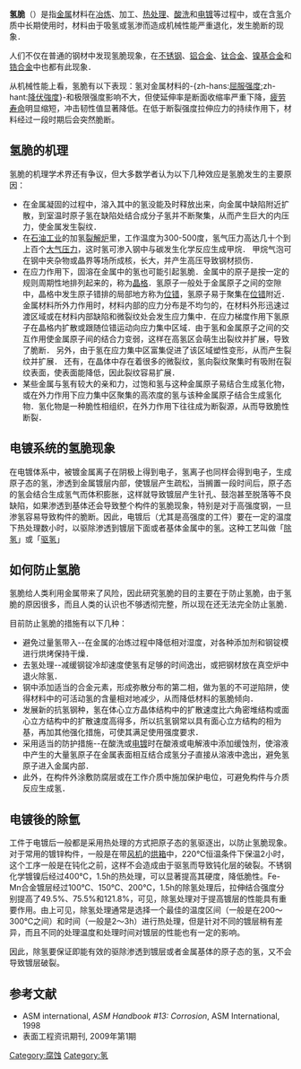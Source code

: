 {{機械失效模式}}
{{No footnotes|time=2015-12-20T17:59:14+00:00}}
'''氢脆'''（{{lang-en|hydrogen embrittlement}}）是指[[金属|金属]]材料在[[冶炼|冶炼]]、加工、[[热处理|热处理]]、[[酸洗|酸洗]]和[[电镀|电镀]]等过程中，或在含[[氢|氢]]介质中长期使用时，材料由于吸氢或氢渗而造成机械性能严重退化，发生脆断的现象．

人们不仅在普通的钢材中发现氢脆现象，在[[不锈钢|不锈钢]]、[[铝合金|铝合金]]、[[钛合金|钛合金]]、[[镍基合金|镍基合金]]和[[锆合金|锆合金]]中也都有此现象．

从机械性能上看，氢脆有以下表现：氢对金属材料的-{zh-hans:[[屈服强度|屈服强度]];zh-hant:[[降伏強度|降伏強度]]}-和极限强度影响不大，但使延伸率是断面收缩率严重下降，[[疲劳寿命|疲劳寿命]]明显缩短，冲击韧性值显著降低。在低于断裂强度拉伸应力的持续作用下，材料经过一段时期后会突然脆断。

== 氢脆的机理 ==
氢脆的机理学术界还有争议，但大多数学者认为以下几种效应是氢脆发生的主要原因：
* 在金属凝固的过程中，溶入其中的氢没能及时释放出来，向金属中缺陷附近扩散，到室温时原子氢在缺陷处结合成分子氢并不断聚集，从而产生巨大的内压力，使金属发生裂纹．
* 在[[石油工业|石油工业]]的加氢[[裂解炉|裂解炉]]里，工作温度为300-500度，氢气压力高达几十个到上百个[[大气压力|大气压力]]，这时氢可渗入钢中与碳发生化学反应生成甲烷． 甲烷气泡可在钢中夹杂物或晶界等场所成核，长大，并产生高压导致钢材损伤．
* 在应力作用下，固溶在金属中的氢也可能引起氢脆．金属中的原子是按一定的规则周期性地排列起来的，称为[[晶格|晶格]]．氢原子一般处于金属原子之间的空隙中，晶格中发生原子错排的局部地方称为[[位错|位错]]，氢原子易于聚集在[[位错|位错]]附近．金属材料所外力作用时，材料内部的应力分布是不均匀的，在材料外形迅速过渡区域或在材料内部缺陷和微裂纹处会发生应力集中．在应力梯度作用下氢原子在晶格内扩散或跟随位错运动向应力集中区域．由于氢和金属原子之间的交互作用使金属原子间的结合力变弱，这样在高氢区会萌生出裂纹并扩展，导致了脆断． 另外，由于氢在应力集中区富集促进了该区域塑性变形，从而产生裂纹并扩展． 还有，在晶体中存在着很多的微裂纹，氢向裂纹聚集时有吸附在裂纹表面，使表面能降低，因此裂纹容易扩展．
* 某些金属与氢有较大的亲和力，过饱和氢与这种金属原子易结合生成氢化物，或在外力作用下应力集中区聚集的高浓度的氢与该种金属原子结合生成氢化物．氢化物是一种脆性相组织，在外力作用下往往成为断裂源，从而导致脆性断裂．


== 电镀系统的氢脆现象 ==
在电镀体系中，被镀金属离子在阴极上得到电子，氢离子也同样会得到电子，生成原子态的氢，渗透到金属镀层内部，使镀层产生疏松，当搁置一段时间后，原子态的氢会结合生成氢气而体积膨胀，这样就导致镀层产生针孔、鼓泡甚至脱落等不良缺陷，如果渗透到基体还会导致整个构件的氢脆现象，特别是对于高强度钢，一旦渗氢容易导致构件的脆断。因此，电镀后（尤其是高强度的工件）要在一定的温度下热处理数小时，以驱除渗透到镀层下面或者基体金属中的氢。这种工艺叫做「[[除氢|除氢]]」或「[[驱氢|驱氢]]」

== 如何防止氢脆 ==
氢脆给人类利用金属带来了风险，因此研究氢脆的目的主要在于防止氢脆，由于氢脆的原因很多，而且人类的认识也不够透彻完整，所以现在还无法完全防止氢脆．

目前防止氢脆的措施有以下几种：
* 避免过量氢带入--在金属的冶炼过程中降低相对湿度，对各种添加剂和钢锭模进行烘烤保持干燥．
* 去氢处理--减缓钢锭冷却速度使氢有足够的时间逸出，或把钢材放在真空炉中退火除氢．
* 钢中添加适当的合金元素，形成弥散分布的第二相，做为氢的不可逆陷阱，使得材料中的可活动氢的含量相对地减少，从而降低材料的氢脆倾向．
* 发展新的抗氢钢种，氢在体心立方晶体结构中的扩散速度比六角密堆结构或面心立方结构中的扩散速度高得多，所以抗氢钢常以具有面心立方结构的相为基，再加其他强化措施，可使其满足使用强度要求．
* 采用适当的防护措施--在酸洗或[[电镀|电镀]]时在酸液或电解液中添加缓蚀剂，使溶液中产生的大量氢原子在金属表面相互结合成氢分子直接从溶液中逸出，避免氢原子进入金属内部． 
* 此外，在构件外涂敷防腐层或在工作介质中施加保护电位，可避免构件与介质反应生成氢．

== 电镀後的除氫 ==
工件于电镀后一般都是采用热处理的方式把原子态的氢驱逐出，以防止氢脆现象。对于常用的镀锌构件，一般是在带[[风机|风机]]的[[烘箱|烘箱]]中，220℃恒温条件下保温2小时，这个工序一般是在钝化之前，这样不会造成由于驱氢而导致钝化层的破裂。不锈钢化学镀镍后经过400℃，1.5h的热处理，可以显著提高其硬度，降低脆性。Fe-Mn合金镀层经过100℃、150℃、200℃，1.5h的除氢处理后，拉伸结合强度分别提高了49.5%、75.5%和121.8%，可见，除氢处理对于提高镀层的性能具有重要作用。由上可见，除氢处理通常是选择一个最佳的温度区间（一般是在200～300℃之间）和时间（一般是2～3h）进行热处理，但是针对不同的镀层稍有差异，而且不同的处理温度和处理时间对镀层的性能也有一定的影响。

因此，除氢要保证即能有效的驱除渗透到镀层或者金属基体的原子态的氢，又不会导致镀层破裂。

== 参考文献 ==
* ASM international, ''ASM Handbook #13: Corrosion'', ASM International, 1998
* 表面工程资讯期刊, 2009年第1期

[[Category:腐蚀|Category:腐蚀]]
[[Category:氢|Category:氢]]